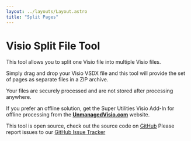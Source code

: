 ```yaml
---
layout: ../layouts/Layout.astro
title: "Split Pages"
---
```



# Visio Split File Tool

This tool allows you to split one Visio file into multiple Visio files.

Simply drag and drop your Visio VSDX file and this tool will provide the set of pages as separate files in a ZIP archive.

Your files are securely processed and are not stored after processing anywhere.

If you prefer an offline solution, get the  Super Utilities Visio Add-In for offline processing from the <a href="https://unmanagedvisio.com/products/vsu" target="_blank"><strong>UnmanagedVisio.com</strong></a> website.

This tool is open source, check out the source code on [GitHub](https://github.com/nbelyh/VisioWebTools)
Please report issues to our [GitHub Issue Tracker](https://github.com/nbelyh/VisioWebTools/issues)

<SplitPages client:load />
